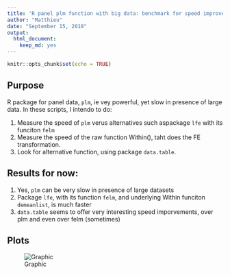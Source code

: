 ```yaml
---
title: 'R panel plm function with big data: benchmark for speed improvement'
author: "Matthieu"
date: "September 15, 2018"
output:
  html_document:
    keep_md: yes
---
```

  
```r
knitr::opts_chunk$set(echo = TRUE)
```

## Purpose

R package for panel data, `plm`, ie vey powerful, yet slow in presence of large data. In these scripts, I intendo to do:

1. Measure the speed of `plm` verus alternatives such aspackage `lfe` with its funciton `felm`
2. Measure the speed of the raw function Within(), taht does the FE transformation. 
3. Look for alternative function, using package `data.table`. 


## Results for now:

1. Yes, `plm` can be very slow in presence of large datasets
2. Package `lfe`, with its function `felm`, and underlying Within funciton `demeanlist`, is much faster
3. `data.table` seems to offer very interesting speed imporvements, over plm and even over felm (sometimes)

## Plots

![Graphic](figures/benchm_center_dt_lfe.png?raw=true "Title")